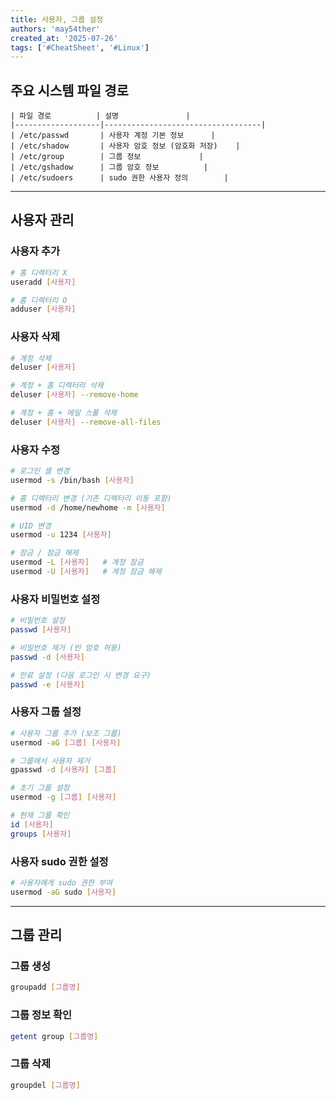 ```yaml
---
title: 사용자, 그룹 설정
authors: 'may54ther'
created_at: '2025-07-26'
tags: ['#CheatSheet', '#Linux']
---
```

## 주요 시스템 파일 경로
```
| 파일 경로          | 설명				|
|-------------------|-----------------------------------|
| /etc/passwd       | 사용자 계정 기본 정보		|
| /etc/shadow       | 사용자 암호 정보 (암호화 저장)	|
| /etc/group        | 그룹 정보				|
| /etc/gshadow      | 그룹 암호 정보			|
| /etc/sudoers      | sudo 권한 사용자 정의		|
```

---
## 사용자 관리

### 사용자 추가
```sh
# 홈 디렉터리 X
useradd [사용자]

# 홈 디렉터리 O
adduser [사용자]
```
### 사용자 삭제
```sh
# 계정 삭제
deluser [사용자]

# 계정 + 홈 디렉터리 삭제
deluser [사용자] --remove-home

# 계정 + 홈 + 메일 스풀 삭제
deluser [사용자] --remove-all-files
```
### 사용자 수정
```sh
# 로그인 셸 변경
usermod -s /bin/bash [사용자]

# 홈 디렉터리 변경 (기존 디렉터리 이동 포함)
usermod -d /home/newhome -m [사용자]

# UID 변경
usermod -u 1234 [사용자]

# 잠금 / 잠금 해제
usermod -L [사용자]   # 계정 잠금
usermod -U [사용자]   # 계정 잠금 해제
```
### 사용자 비밀번호 설정
```sh
# 비밀번호 설정
passwd [사용자]

# 비밀번호 제거 (빈 암호 허용)
passwd -d [사용자]

# 만료 설정 (다음 로그인 시 변경 요구)
passwd -e [사용자]
```
### 사용자 그룹 설정
```sh
# 사용자 그룹 추가 (보조 그룹)
usermod -aG [그룹] [사용자]

# 그룹에서 사용자 제거
gpasswd -d [사용자] [그룹]

# 초기 그룹 설정
usermod -g [그룹] [사용자]

# 현재 그룹 확인
id [사용자]
groups [사용자]
```
###  사용자 sudo 권한 설정
```sh
# 사용자에게 sudo 권한 부여
usermod -aG sudo [사용자]
```

---
## 그룹 관리

### 그룹 생성
```sh
groupadd [그룹명]
```
### 그룹 정보 확인
```sh
getent group [그룹명]
```
### 그룹 삭제
```sh
groupdel [그룹명]
```
